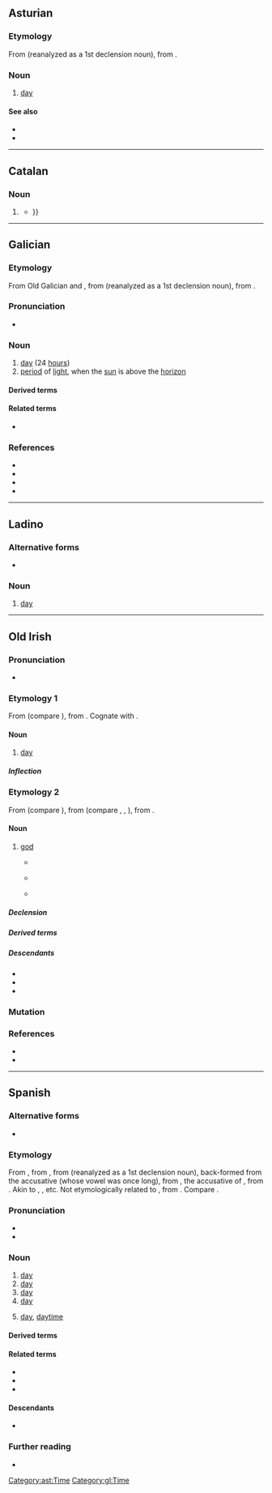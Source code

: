 {{also|Appendix:Variations of "dia"}}
{{DEFAULTSORT:dia}}
==Asturian==

===Etymology===
From {{inh|ast|la-vul|*dia}} (reanalyzed as a 1st declension noun), from {{inh|ast|la|diēs||day}}.

===Noun===
{{ast-noun|m|díes}}

# [[day]]

====See also====
* {{l|ast|nueche}}
* {{l|ast|xornada}}

[[Category:ast:Time]]

----

==Catalan==

===Noun===
{{ca-noun|f}}

# {{obsolete spelling of|ca|dia}} {{defdate|–19th c.}}
#* {{quote-book|ca|author=Ramón Bartomeus|title=Lo Gran día: sarsuela de costums catalanas en dos actes|year=1904|publisher=Biblioteca L'Escón|url=https://books.google.cat/books?hl=ca&id=t5UZ-rRL8qwC&focus=searchwithinvolume&q=d%C3%ADa|page=37|passage=Avuy será un '''día''' de moltas trifulgas, més de quatre cops me veuré obligat á intervenir ab los assumptos del poble, {{...}}}}

----

==Galician==

===Etymology===
From Old Galician and {{inh|gl|roa-opt|dia}}, from {{inh|gl|la-vul|*dia}} (reanalyzed as a 1st declension noun), from {{inh|gl|la|diēs||day}}.

===Pronunciation===
* {{IPA|gl|[ˈd̪iɐ]}}

===Noun===
{{gl-noun|m}}

# [[day]] (24 [[hour]]s)
# [[period]] of [[light]], when the [[sun]] is above the [[horizon]]
#: {{ant|gl|noite}}

====Derived terms====
{{der3|gl|abrir o día|día santo|día solto|doce do día|tódolos días}}

====Related terms====
* {{l|gl|diario}}

===References===
* {{R:DDGM|dia}}
* {{R:DDLG}}
* {{R:TILG}}
* {{R:TLPGP}}
[[Category:gl:Time]]

----

==Ladino==

===Alternative forms===
* {{l|lad|diya|sc=Latn}}

===Noun===
{{lad-noun|g=m}}

# [[day]]

----

==Old Irish==

===Pronunciation===
* {{IPA|sga|/dʲiːa̯/}}

===Etymology 1===
{{root|sga|ine-pro|*dyew-}}
From {{inh|sga|cel-pro|*dīyos}} (compare {{cog|cy|dydd}}), from {{inh|sga|ine-pro|*dyew-}}. Cognate with {{cog|la|diēs}}.

====Noun====
{{sga-noun|u}}<!--gender is probably masculine but as it's only used in fixed expressions it isn't possible to say for sure-->

# [[day]]
#: {{syn|sga|lá}}

=====Inflection=====
{{sga-decl-noun
|class=irreg-?
|n=s
|nom_sg={{l-self|sga|día}}, {{l|sga|die}}
|voc_sg=
|acc_sg={{l|sga|dé}}, {{l|sga|dei}}
|gen_sg={{l-self|sga|día}}, {{l|sga|die}}
|dat_sg={{l|sga|dé}}, {{l|sga|dei}}
}}

===Etymology 2===
{{root|sga|ine-pro|*dyew-}}
From {{inh|sga|cel-pro|*dēwos}} (compare {{cog|cy|duw}}), from {{inh|sga|ine-pro|*deywós}} (compare {{cog|sa|देव|tr=devá}}, {{cog|la|deus}}, {{cog|ang|Tīw||Germanic god of heroic glory}}), from {{inh|sga|ine-pro|*dyew-||to shine}}.

====Noun====
{{sga-noun|m|dé|dé}}

# [[god]]
#* {{RQ:sga-gloss|Wb|7|d|10}}
#*: {{quote|sga|Mógi sidi uili do Día; acht do·rigénsat in descipuil dechor etarru {{m|la||et}} '''déu''' diib: is hed on ɔsecha-som {{m|la||hic}}.|They are all servants to God; but the disciples had made a distinction between them and (made) gods of them; that is what he corrects here.}}
#* {{RQ:sga:Glosses|Sg|65|a|1}}
#*: {{quote|sga|Níbu machdath do·rónta '''día''' dind lïac.|It was not a wonder that a god would be made of the stone.}}
#* {{RQ:sga-gloss|Sg|162|a|3}}
#*: {{quote|sga|In tan labratar ind ḟilid a persin inna '''ṅdea''', do·gniat {{m|la||primam ⁊ secundam in illis}}.|When the poets speak in the person of the gods, they make a first and second [person] in them.}}

=====Declension=====
{{sga-decl-o-masc|dé|acc_pl=déu|gen_pl2=dea|dat_pl=déib}}

=====Derived terms=====
{{der4|sga
|[[déode|déod]]([[déodae|a]])[[déode|e]]
|díade
|deacht
|Día
}}

=====Descendants=====
* {{desc|ga|dia}}
* {{desc|gv|jee}}
* {{desc|gd|dia}}

===Mutation===
{{sga-mutation|d|ía}}

===References===
* {{R:DIL|15847|head=2 día (‘god’)}}
* {{R:DIL|15848|head=3 día (‘day’)}}

----

==Spanish==

===Alternative forms===
* {{alter|es|dia||obsolete}}

===Etymology===
From {{inh|es|osp|dia}}, from {{inh|es|VL.|*dīa}}, from {{inh|es|la|diēs||day}} (reanalyzed as a 1st declension noun), back-formed from the accusative {{m|la|diem}} (whose vowel was once long), from {{inh|es|itc-pro|*djēm}}, the accusative of {{m|itc-pro|*djous}}, from {{inh|es|ine-pro|*dyḗws||heaven, sky}}. Akin to {{cog|ca|dia}}, {{cog|pt|dia}}, etc. Not etymologically related to {{noncog|en|day}}, from {{m+|gem-pro|*dagaz}}. Compare {{cog|en|dial}}.

===Pronunciation===
{{es-IPA}}
* {{audio|es|LL-Q1321 (spa)-Rodelar-día.wav|Audio}}
* {{rhymes|es|ia}}

===Noun===
{{es-noun|m}}

# [[day]] {{gloss|any period of 24 hours}}
# [[day]] {{gloss|a period from midnight to the following midnight}}
# [[day]] {{gloss|rotational period of a planet}}
# [[day]] {{gloss|the part of a day period which one spends at work, school, etc.}}
#: {{syn|es|jornada}}
# [[day]], [[daytime]] {{gloss|the part of the day between sunrise and sunset}}
#: {{ant|es|noche}}

====Derived terms====
{{der3|es|a día de hoy|a plena luz del día|adiar|al día|algún día|buen día|buenos días|día a día|día bisiesto|día de asueto|día de entre semana|día intercalar|día laborable|Día D|Día de la Victoria|Día de la Raza|Día de los Muertos|Día de Muertos|Día de San Valentín|Día de la Emancipación|Día del Trabajo|día festivo|día hábil|día laborable|día sí, día también|día sí y día también|día y noche|el día que las vacas vuelen|el otro día|el pan nuestro de cada día|estar en sus días|flor de un día|hoy día|hoy en día|la vida son dos días|mañana será otro día|mediodía|noche y día|orden del día|píldora del día después|sobre de primer día|un día de estos|un día es un día|un día más un día menos|un día sí y otro también}}

====Related terms====
* {{l|es|cotidiano}}
* {{l|es|diario}}
* {{l|es|diurno}}

====Descendants====
* {{desc|pap|dia}}

===Further reading===
* {{R:DRAE}}

{{C|es|Time}}

{{cln|es|nouns with irregular gender}}